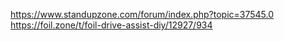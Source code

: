 https://www.standupzone.com/forum/index.php?topic=37545.0
https://foil.zone/t/foil-drive-assist-diy/12927/934
